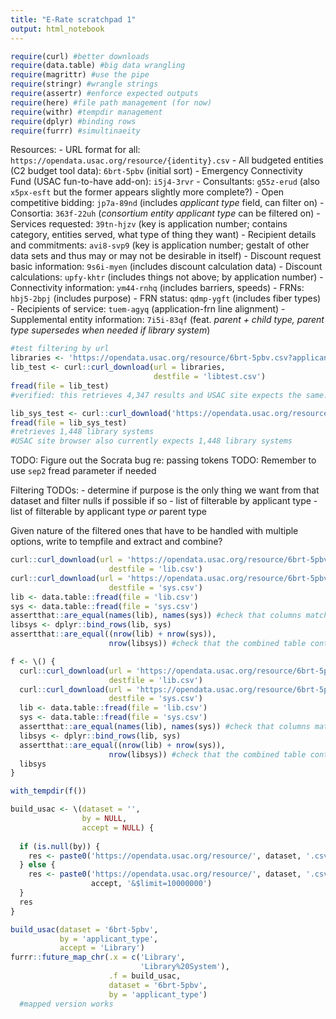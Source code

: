 ```yaml
---
title: "E-Rate scratchpad 1"
output: html_notebook
---
```


 

```r
require(curl) #better downloads
require(data.table) #big data wrangling
require(magrittr) #use the pipe
require(stringr) #wrangle strings
require(assertr) #enforce expected outputs
require(here) #file path management (for now)
require(withr) #tempdir management 
require(dplyr) #binding rows
require(furrr) #simultinaeity
```

Resources:
- URL format for all: ` https://opendata.usac.org/resource/{identity}.csv` 
- All budgeted entities (C2 budget tool data): `6brt-5pbv` (initial sort)
- Emergency Connectivity Fund (USAC fun-to-have add-on): `i5j4-3rvr`
- Consultants: `g55z-erud` (also `x5px-esft` but the former appears slightly more complete?)
- Open competitive bidding: `jp7a-89nd` (includes *applicant type* field, can filter on)
- Consortia: `363f-22uh` (*consortium entity applicant type* can be filtered on)
- Services requested: `39tn-hjzv` (key is application number; contains category, entities served, what type of thing they want)
- Recipient details and commitments: `avi8-svp9` (key is application number; gestalt of other data sets and thus may or may not be desirable in itself)
- Discount request basic information: `9s6i-myen` (includes discount calculation data)
- Discount calculations: `upfy-khtr` (includes things not above; by application number)
- Connectivity information: `ym44-rnhq` (includes barriers, speeds)
- FRNs: `hbj5-2bpj` (includes purpose) 
- FRN status: `qdmp-ygft` (includes fiber types)
- Recipients of service: `tuem-agyq` (application-frn line alignment)
- Supplemental entity information: `7i5i-83qf` (feat. *parent + child type, parent type supersedes when needed if library system*)
```r
#test filtering by url
libraries <- 'https://opendata.usac.org/resource/6brt-5pbv.csv?applicant_type=Library&$limit=100000000'
lib_test <- curl::curl_download(url = libraries,
                                destfile = 'libtest.csv')
fread(file = lib_test)
#verified: this retrieves 4,347 results and USAC site expects the same.

lib_sys_test <- curl::curl_download('https://opendata.usac.org/resource/6brt-5pbv.csv?applicant_type=Library%20System&$limit=100000000', destfile = 'systest.csv')
fread(file = lib_sys_test)
#retrieves 1,448 library systems
#USAC site browser also currently expects 1,448 library systems
```

TODO: Figure out the Socrata bug re: passing tokens
TODO: Remember to use `sep2` fread parameter if needed

Filtering TODOs:
- determine if purpose is the only thing we want from that dataset and filter nulls if possible if so
- list of filterable by applicant type
- list of filterable by applicant type *or* parent type

Given nature of the filtered ones that have to be handled with multiple options, write to tempfile and extract and combine?

```r
curl::curl_download(url = 'https://opendata.usac.org/resource/6brt-5pbv.csv?applicant_type=Library&$limit=100000000',
                      destfile = 'lib.csv')
curl::curl_download(url = 'https://opendata.usac.org/resource/6brt-5pbv.csv?applicant_type=Library%20System&$limit=100000000',
                      destfile = 'sys.csv')
lib <- data.table::fread(file = 'lib.csv')
sys <- data.table::fread(file = 'sys.csv')
assertthat::are_equal(names(lib), names(sys)) #check that columns match 
libsys <- dplyr::bind_rows(lib, sys)
assertthat::are_equal((nrow(lib) + nrow(sys)),
                      nrow(libsys)) #check that the combined table contains rows from each 
```
```r
f <- \() {
  curl::curl_download(url = 'https://opendata.usac.org/resource/6brt-5pbv.csv?applicant_type=Library&$limit=100000000',
                      destfile = 'lib.csv')
  curl::curl_download(url = 'https://opendata.usac.org/resource/6brt-5pbv.csv?applicant_type=Library%20System&$limit=100000000',
                      destfile = 'sys.csv')
  lib <- data.table::fread(file = 'lib.csv')
  sys <- data.table::fread(file = 'sys.csv')
  assertthat::are_equal(names(lib), names(sys)) #check that columns match 
  libsys <- dplyr::bind_rows(lib, sys)
  assertthat::are_equal((nrow(lib) + nrow(sys)),
                      nrow(libsys)) #check that the combined table contains rows from each 
  libsys
}
```

```r
with_tempdir(f())
```

```r
build_usac <- \(dataset = '',
                by = NULL,
                accept = NULL) {
  
  if (is.null(by)) {
    res <- paste0('https://opendata.usac.org/resource/', dataset, '.csv?', '$limit=10000000') 
  } else {
    res <- paste0('https://opendata.usac.org/resource/', dataset, '.csv?', by, '_',
                  accept, '&$limit=10000000')
  }
  res
}

build_usac(dataset = '6brt-5pbv',
           by = 'applicant_type',
           accept = 'Library')
furrr::future_map_chr(.x = c('Library',
                             'Library%20System'),
                      .f = build_usac,
                      dataset = '6brt-5pbv',
                      by = 'applicant_type')
  #mapped version works 
```

